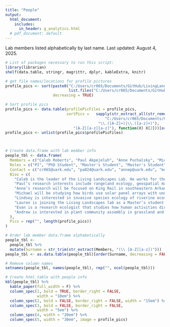 ```yaml
---
title: "People"
output:
  html_document:
    includes:
      in_header: g_analytics.html
  # pdf_document: default
---
```


Lab members listed alphabetically by last name. Last updated: August 4, 2025.

```r
# List of packages necessary to run this script:
library(librarian)
shelf(data.table, stringr, magrittr, dplyr, kableExtra, knitr)

```

```r

# get file names/locations for profile pictures
profile_pics <- sort(paste0("C:/Users/cr065/Documents/GitHub/LivingLandscapes_Website/images/ProfilePics/",
                            list.files("C:/Users/cr065/Documents/GitHub/LivingLandscapes_Website/images/ProfilePics")),
                     decreasing = TRUE)

# Sort profile pics
profile_pics <- data.table(profilePicFiles = profile_pics,
                           sortPics =   sapply(str_extract_all(str_remove(str_remove(profile_pics, 
                                            "C:/Users/cr065/Documents/GitHub/LivingLandscapes_Website/images/ProfilePics/ProfilePic_"), 
                                         "\\.([A-Z]+)|\\.([a-z]+)"), 
                              "[A-Z][a-z][a-z]"), function(X) X[2]))[order(sortPics)]
profile_pics <- unlist(profile_pics$profilePicFiles)



# Create data.frame with lab member info
people_tbl <- data.frame(
  Members = c("Caleb Roberts", "Paul Akpejeluh", "Anne Puchalsky", "Michael Ferrara", "Lindsey LaBrie", "Lauren Luther", "Evan Wilson", "Andrew Ruegsegger"),
  Roles = c("PI", "PhD Student", "Master's Student", "Master's Student",  "PhD Student", "Master's Student", "Postdoctoral Fellow", "PhD Student"),
  Contact = c("cr065@uark.edu", "pa024@uark.edu", "annep@uark.edu", "mcf017@uark.edu",  "llabrie@uark.edu", "leluther@uark.edu", "ew169@uark.edu", "ajruegse@uark.edu"),
  Bios = c(
    "Caleb is the leader of the Living Landscapes Lab. He works for the U.S. Geological Survey as the Unit Leader of the Arkansas Cooperative Fish & Wildlife Research Unit. Caleb's research interests include ecological resilience, grasslands, landscape ecology, fire, birds, invasive species, plants, community ecology, agroecosystems, complexity theory, and rangelands. Caleb is from western Kentucky, and he enjoys writing, running, reading, cooking, gardening, board games, hiking, and hanging out with his wife, daughter, and cats.",
    "Paul’s research interests include rangeland ecology, geospatial mapping, GIS, and remote sensing. He is joining the Living Landscapes Lab to pursue a PhD in Invasion Ecology focusing on developing a national-scale early detection and rapid response tool to predict spread of invasive plants using Cocongrass as focal species. He completed his MS in Applied Ecology at the University of Nebraska-Lincoln and his research focused on monitoring abandoned bomas (livestock enclosures) using multi-scale remote sensing data at multiple temporal resolutions to better understand vegetation dynamics with their surrounding landscapes. He is originally from Nigeria, where he holds a BS in Environmental Science. In his free time, he enjoys landscape and nature photography, watching sports and travelling.",
    "Anne’s research will be focused on King Rail in southeastern Arkansas, furthering the understanding of the species breeding ecology in the state. Her research will work to gather data on dispersal rates and movement ecology of juvenile rails. She will also be investigating how water level management affects reproductive success of the King Rail. Originally from Pennsylvania, she received her B.S. from Penn State and has since worked with Saltmarsh Sparrows and Black-throated green warblers. Her interests include the conservation of at-risk and cryptic species often found in swamp and marsh habitats. In her free time she enjoys working out, birding, herping, wildlife photography and anything else outdoors.",
    "Michael will be studying how birds use solar panel arrays with understories of native grasses and forbes compared to those with turf grass. He is passionate about species and ecosystem conservation. His primary research interests are in population dynamics, interspecies interactions and habitat use to protect species of concern. Michael received his B.S. from SUNY College of Environmental Science and Forestry and since then has been working with avian species across the eastern United States. He is originally from Long Island, New York and in his free time, he enjoys hiking, birding, photography, traveling, cooking, playing video games and watching sports.",
    "Lindsey is interested in invasive species ecology of riverine ecosystems, especially in the context of climate change. In the Living Landscapes Lab, she will be researching differences in invasive species management policies across the country, determining invasion potential for various aquatic nuisance species throughout the state of Arkansas, and estimating future invasion risks using climate change models and horizon mapping techniques. She completed her M.S. in Biology at the University of South Dakota in May 2023. She received a B.S. in Fisheries & Wildlife and a B.A. in German Language & Literature from the University of Nebraska-Lincoln in May 2020. Lindsey is originally from Hastings, Nebraska. When she's not on the river or thinking about fish, you'll find her drinking coffee, gardening, painting, cooking, rollerblading, camping, indoor rock climbing, or snuggling with her cat Jinx.",
    "Lauren is joining the Living Landscapes lab as a Master’s student to study the impacts of pine savanna restoration in the Southeast. She is passionate about habitat restoration and looks forward to learning about and working with such an important and iconic ecosystem type. Lauren received a B.S. in Biology from the University of Arkansas and studied the effects of solar panels on the quality of data collected by autonomous recording units for her undergraduate honors thesis. Originally from central Arkansas, Lauren enjoys spending her free time hiking with her dog, canoeing, and calling the hogs!",
    "Evan is a research ecologist that studies how human activities directly and indirectly impact wildlife species’ population dynamics and space use. At the University of Arkansas, he will be developing an integrated population model to better understand the drivers of wild turkey (Meleagris gallopavo) population dynamics in Arkansas. He received his doctorate from the University of Wisconsin, where he studied the impacts of habitat and climate change on snowshoe hare populations and associated ecological communities. In his free time, he enjoys hiking, fishing, birding, watching baseball.",
    "Andrew is interested in plant community assembly in grassland and woodland communities. He is joining the Living Landscapes lab as a PhD student to investigate the abiotic and biotic factors that affect assembly in Ozark glade communities using phylogenetic and functional trait tools. He hopes insights from this research will inform conservation and management goals in restoration efforts. Originally from Norfork, AR, Andrew graduated from the University of Arkansas in 2024 with a B.S. in Anthropology. He serves on the board of the Arkansas Native Plant Society and enjoys spending his free time drumming in three Fayetteville-based rock bands. Otherwise, you can find him taking photos of plants, studying plant ID, or volunteering with the AR Master Naturalists or local outdoor education camps."
  ),
  Pics = rep("", length(profile_pics))
)

# Order lab member data.frame alphabetically
people_tbl <- 
  people_tbl %>%
  mutate(Surname = str_trim(str_extract(Members, "(\\ [A-Z][a-z])")))
people_tbl <- as.data.table(people_tbl)[order(Surname, decreasing = FALSE)][ , "Surname" := NULL]

# Remove column names
setnames(people_tbl, names(people_tbl), rep("", ncol(people_tbl)))

# Create html table with people info
kbl(people_tbl) %>%
  kable_paper(full_width = F) %>%
  column_spec(1, bold = TRUE, border_right = FALSE, 
              width = "10em") %>%
  column_spec(2, bold = FALSE, border_right = FALSE, width = "15em") %>%
  column_spec(3, bold = FALSE, border_right = FALSE, 
              width = "5em") %>%
  column_spec(4, width = "20em") %>%
  column_spec(5, width = "30em", image = profile_pics)


```
